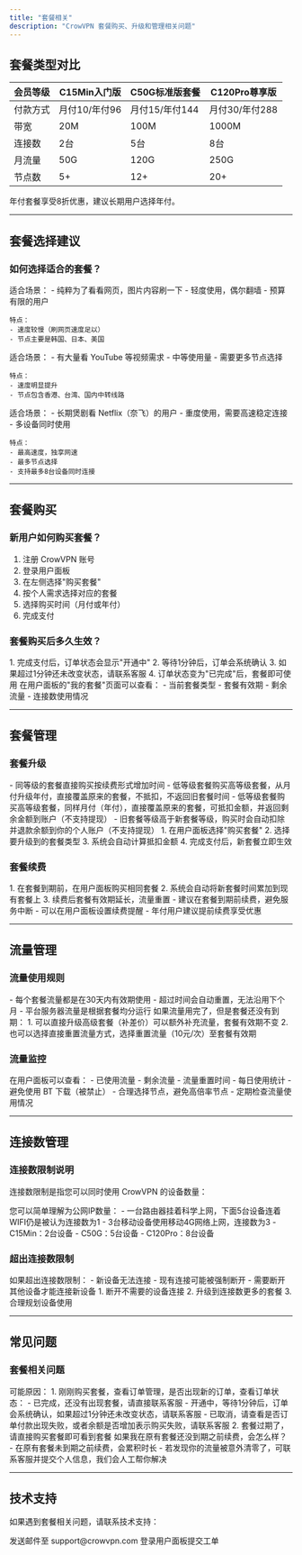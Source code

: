 ```yaml
---
title: "套餐相关"
description: "CrowVPN 套餐购买、升级和管理相关问题"
---
```


## 套餐类型对比

| 会员等级 | C15Min入门版 | C50G标准版套餐 | C120Pro尊享版 |
|----------|-------------|---------------|--------------|
| 付款方式 | 月付10/年付96 | 月付15/年付144 | 月付30/年付288 |
| 带宽 | 20M | 100M | 1000M |
| 连接数 | 2台 | 5台 | 8台 |
| 月流量 | 50G | 120G | 250G |
| 节点数 | 5+ | 12+ | 20+ |

<Info>
  年付套餐享受8折优惠，建议长期用户选择年付。
</Info>

---

## 套餐选择建议

### 如何选择适合的套餐？

<AccordionGroup>
  <Accordion title="C15Min 入门版">
    适合场景：
    - 纯粹为了看看网页，图片内容刷一下
    - 轻度使用，偶尔翻墙
    - 预算有限的用户
    
    特点：
    - 速度较慢（刷网页速度足以）
    - 节点主要是韩国、日本、美国
  </Accordion>
  
  <Accordion title="C50G 标准版">
    适合场景：
    - 有大量看 YouTube 等视频需求
    - 中等使用量
    - 需要更多节点选择
    
    特点：
    - 速度明显提升
    - 节点包含香港、台湾、国内中转线路
  </Accordion>
  
  <Accordion title="C120Pro 尊享版">
    适合场景：
    - 长期煲剧看 Netflix（奈飞）的用户
    - 重度使用，需要高速稳定连接
    - 多设备同时使用
    
    特点：
    - 最高速度，独享网速
    - 最多节点选择
    - 支持最多8台设备同时连接
  </Accordion>
</AccordionGroup>

---

## 套餐购买

### 新用户如何购买套餐？

1. 注册 CrowVPN 账号
2. 登录用户面板
3. 在左侧选择"购买套餐"
4. 按个人需求选择对应的套餐
5. 选择购买时间（月付或年付）
6. 完成支付

### 套餐购买后多久生效？

<AccordionGroup>
  <Accordion title="购买流程">
    1. 完成支付后，订单状态会显示"开通中"
    2. 等待1分钟后，订单会系统确认
    3. 如果超过1分钟还未改变状态，请联系客服
    4. 订单状态变为"已完成"后，套餐即可使用
  </Accordion>
  
  <Accordion title="查看套餐">
    在用户面板的"我的套餐"页面可以查看：
    - 当前套餐类型
    - 套餐有效期
    - 剩余流量
    - 连接数使用情况
  </Accordion>
</AccordionGroup>

---

## 套餐管理

### 套餐升级

<AccordionGroup>
  <Accordion title="升级规则">
    - 同等级的套餐直接购买按续费形式增加时间
    - 低等级套餐购买高等级套餐，从月付升级年付，直接覆盖原来的套餐，不抵扣，不返回旧套餐时间
    - 低等级套餐购买高等级套餐，同样月付（年付），直接覆盖原来的套餐，可抵扣金额，并返回剩余金额到账户（不支持提现）
    - 旧套餐等级高于新套餐等级，购买时会自动扣除并退款余额到你的个人账户（不支持提现）
  </Accordion>
  
  <Accordion title="升级步骤">
    1. 在用户面板选择"购买套餐"
    2. 选择要升级到的套餐类型
    3. 系统会自动计算抵扣金额
    4. 完成支付后，新套餐立即生效
  </Accordion>
</AccordionGroup>

### 套餐续费

<AccordionGroup>
  <Accordion title="续费方式">
    1. 在套餐到期前，在用户面板购买相同套餐
    2. 系统会自动将新套餐时间累加到现有套餐上
    3. 续费后套餐有效期延长，流量重置
  </Accordion>
  
  <Accordion title="续费提醒">
    - 建议在套餐到期前续费，避免服务中断
    - 可以在用户面板设置续费提醒
    - 年付用户建议提前续费享受优惠
  </Accordion>
</AccordionGroup>

---

## 流量管理

### 流量使用规则

<AccordionGroup>
  <Accordion title="流量有效期">
    - 每个套餐流量都是在30天内有效期使用
    - 超过时间会自动重置，无法沿用下个月
    - 平台服务器流量是根据套餐均分运行
  </Accordion>
  
  <Accordion title="流量用完处理">
    如果流量用完了，但是套餐还没有到期：
    1. 可以直接升级高级套餐（补差价）可以额外补充流量，套餐有效期不变
    2. 也可以选择直接重置流量方式，选择重置流量（10元/次）至套餐有效期
  </Accordion>
</AccordionGroup>

### 流量监控

<AccordionGroup>
  <Accordion title="查看流量使用">
    在用户面板可以查看：
    - 已使用流量
    - 剩余流量
    - 流量重置时间
    - 每日使用统计
  </Accordion>
  
  <Accordion title="流量优化建议">
    - 避免使用 BT 下载（被禁止）
    - 合理选择节点，避免高倍率节点
    - 定期检查流量使用情况
  </Accordion>
</AccordionGroup>

---

## 连接数管理

### 连接数限制说明

连接数限制是指您可以同时使用 CrowVPN 的设备数量：

<AccordionGroup>
  <Accordion title="连接数计算">
    您可以简单理解为公网IP数量：
    - 一台路由器挂着科学上网，下面5台设备连着WIFI仍是被认为连接数为1
    - 3台移动设备使用移动4G网络上网，连接数为3
  </Accordion>
  
  <Accordion title="各套餐连接数">
    - C15Min：2台设备
    - C50G：5台设备
    - C120Pro：8台设备
  </Accordion>
</AccordionGroup>

### 超出连接数限制

<AccordionGroup>
  <Accordion title="超出限制后果">
    如果超出连接数限制：
    - 新设备无法连接
    - 现有连接可能被强制断开
    - 需要断开其他设备才能连接新设备
  </Accordion>
  
  <Accordion title="解决方法">
    1. 断开不需要的设备连接
    2. 升级到连接数更多的套餐
    3. 合理规划设备使用
  </Accordion>
</AccordionGroup>

---

## 常见问题

### 套餐相关问题

<AccordionGroup>
  <Accordion title="在用户面板后台看不到套餐">
    可能原因：
    1. 刚刚购买套餐，查看订单管理，是否出现新的订单，查看订单状态：
       - 已完成，还没有出现套餐，请直接联系客服
       - 开通中，等待1分钟后，订单会系统确认，如果超过1分钟还未改变状态，请联系客服
       - 已取消，请查看是否订单付款出现失败，或者余额是否增加表示购买失败，请联系客服
    2. 套餐过期了，请直接购买套餐即可看到套餐
  </Accordion>
  
  <Accordion title="套餐升级问题">
    如果我在原有套餐还没到期之前续费，会怎么样？
    - 在原有套餐未到期之前续费，会累积时长
    - 若发现你的流量被意外清零了，可联系客服并提交个人信息，我们会人工帮你解决
  </Accordion>
</AccordionGroup>

---

## 技术支持

如果遇到套餐相关问题，请联系技术支持：

<CardGroup cols={2}>
  <Card title="邮箱支持" icon="envelope">
    发送邮件至 support@crowvpn.com
  </Card>
  <Card title="用户面板" icon="user">
    登录用户面板提交工单
  </Card>
</CardGroup>
